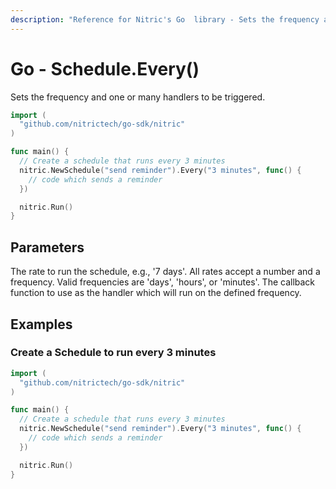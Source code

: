 ```yaml
---
description: "Reference for Nitric's Go  library - Sets the frequency and one or many handlers to be triggered."
---
```


# Go - Schedule.Every()

Sets the frequency and one or many handlers to be triggered.

```go
import (
  "github.com/nitrictech/go-sdk/nitric"
)

func main() {
  // Create a schedule that runs every 3 minutes
  nitric.NewSchedule("send reminder").Every("3 minutes", func() {
    // code which sends a reminder
  })

  nitric.Run()
}
```

## Parameters

<Properties>
  <Property name="rate" required type="string">
    The rate to run the schedule, e.g., '7 days'. All rates accept a number and
    a frequency. Valid frequencies are 'days', 'hours', or 'minutes'.
  </Property>
  <Property name="handler" required type="interface{}">
    The callback function to use as the handler which will run on the defined
    frequency.
  </Property>
</Properties>

## Examples

### Create a Schedule to run every 3 minutes

```go
import (
  "github.com/nitrictech/go-sdk/nitric"
)

func main() {
  // Create a schedule that runs every 3 minutes
  nitric.NewSchedule("send reminder").Every("3 minutes", func() {
    // code which sends a reminder
  })

  nitric.Run()
}
```
